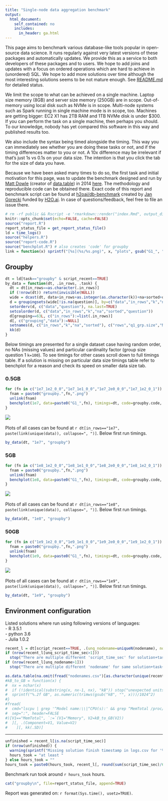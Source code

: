 ```yaml
---
title: "Single-node data aggregation benchmark"
output:
  html_document:
    self_contained: no
    includes:
      in_header: ga.html
---
```


This page aims to benchmark various database-like tools popular in open-source data science. It runs regularly against very latest versions of these packages and automatically updates. We provide this as a service to both developers of these packages and to users. We hope to add joins and updates with a focus on ordered operations which are hard to achieve in (unordered) SQL. We hope to add more solutions over time although the most interesting solutions seems to be not mature enough. See [README.md](https://github.com/h2oai/db-benchmark/blob/master/README.md) for detailed status.

We limit the scope to what can be achieved on a single machine. Laptop size memory (8GB) and server size memory (250GB) are in scope. Out-of-memory using local disk such as NVMe is in scope. Multi-node systems such as Spark running in single machine mode is in scope, too. Machines are getting bigger: EC2 X1 has 2TB RAM and 1TB NVMe disk is under $300. If you can perform the task on a single machine, then perhaps you should. To our knowledge, nobody has yet compared this software in this way and published results too.

We also include the syntax being timed alongside the timing. This way you can immediately see whether you are doing these tasks or not, and if the timing differences matter to you or not. A 10x difference may be irrelevant if that's just 1s vs 0.1s on your data size. The intention is that you click the tab for the size of data you have.

Because we have been asked many times to do so, the first task and initial motivation for this page, was to update the benchmark designed and run by [Matt Dowle](https://twitter.com/MattDowle) (creator of [data.table](https://github.com/Rdatatable/data.table)) in 2014 [here](https://github.com/Rdatatable/data.table/wiki/Benchmarks-%3A-Grouping). The methodology and reproducible code can be obtained there. Exact code of this report and benchmark script can be found at [h2oai/db-benchmark](https://github.com/h2oai/db-benchmark) created by [Jan Gorecki](https://github.com/jangorecki) funded by [H2O.ai](https://www.h2o.ai). In case of questions/feedback, feel free to file an issue there.  

```r
# rm -rf public && Rscript -e 'rmarkdown::render("index.Rmd", output_dir="public")' # has to be output_dir='public' as there is hardcode in benchplot for that path
knitr::opts_chunk$set(echo=FALSE, cache=FALSE)
source("report.R")
report_status_file = get_report_status_file()
ld = time_logs()
source("helpers.R")
source("report-code.R")
source("benchplot.R") # also creates 'code' for groupby
link = function(x) sprintf("[%s](%s/%s.png)", x, "plots", gsub("G1_", "groupby.", x, fixed=TRUE))
```

## Groupby {.tabset .tabset-fade .tabset-pills}

```r
dt = ld[task=="groupby" & script_recent==TRUE]
by_data = function(dt, .in_rows, .task) {
  dt = dt[in_rows==as.character(.in_rows)]
  if (!nrow(dt)) return(invisible(NULL))
  wide = dcast(dt, data+in_rows+as.integer(as.character(k))+na+sorted+question ~ solution, value.var="time_sec_1")
  d = groupingsets(wide[!is.na(question)], by=c("data","in_rows","k","na","sorted","question"), j=lapply(.SD, sum), id=TRUE, sets=list(c("data","in_rows","k","na","sorted","question"), character(0)))
  setorderv(d, c("data","question"), na.last=TRUE)
  setcolorder(d, c("data","in_rows","k","na","sorted","question"))
  d[grouping==63L, c("in_rows"):=list(.in_rows)]
  d[, c("grouping","data"):=NULL]
  setnames(d, c("in_rows","k","na","sorted"), c("rows","q1_grp.size","NA_pct","pre_sorted"))
  kk(d)
}
```

Below timings are presented for a single dataset case having random order, no NAs (missing values) and particular cardinality factor (group size question 1 `k=100`). To see timings for other cases scroll down to full timings table. If a solution is missing on particular data size timings table refer to benchplot for a reason and check its speed on smaller data size tab.

### 0.5GB

```r
for (fn in c("1e7_1e2_0_0","1e7_1e1_0_0","1e7_2e0_0_0","1e7_1e2_0_1")) {
  fnam = paste0("groupby.",fn,".png")
  unlink(fnam)
  benchplot(1e7, data=paste0("G1_",fn), timings=dt, code=groupby.code, colors=solution.colors, fnam=fnam, cutoff="spark")
}
```
![](public/plots/groupby.1e7_1e2_0_0.png)  
&nbsp;  
Plots of all cases can be found at `r dt[in_rows=="1e7", paste(link(unique(data)), collapse=", ")]`. Below first run timings.

```r
by_data(dt, "1e7", "groupby")
```

### 5GB

```r
for (fn in c("1e8_1e2_0_0","1e8_1e1_0_0","1e8_2e0_0_0","1e8_1e2_0_1")) {
  fnam = paste0("groupby.",fn,".png")
  unlink(fnam)
  benchplot(1e8, data=paste0("G1_",fn), timings=dt, code=groupby.code, colors=solution.colors, fnam=fnam, cutoff="spark")
}
```
![](public/plots/groupby.1e8_1e2_0_0.png)  
&nbsp;  
Plots of all cases can be found at `r dt[in_rows=="1e8", paste(link(unique(data)), collapse=", ")]`. Below first run timings.

```r
by_data(dt, "1e8", "groupby")
```

### 50GB {.active}

```r
for (fn in c("1e9_1e2_0_0","1e9_1e1_0_0","1e9_2e0_0_0","1e9_1e2_0_1")) {
  fnam = paste0("groupby.",fn,".png")
  unlink(fnam)
  benchplot(1e9, data=paste0("G1_",fn), timings=dt, code=groupby.code, colors=solution.colors, fnam=fnam, cutoff="spark")
}
```
![](public/plots/groupby.1e9_1e2_0_0.png)  
&nbsp;  
Plots of all cases can be found at `r dt[in_rows=="1e9", paste(link(unique(data)), collapse=", ")]`. Below first run timings.

```r
by_data(dt, "1e9", "groupby")
```

## Environment configuration

Listed solutions where run using following versions of languages:  
- R 3.5.1  
- python 3.6  
- Julia 1.0.2  

```r
recent_l = dt[script_recent==TRUE, .(unq_nodename=uniqueN(nodename), nodename=nodename[1L], unq_script_time_sec=uniqueN(script_time_sec), script_time_sec=script_time_sec[1L]), .(solution, task, data)]
if (nrow(recent_l[unq_script_time_sec>1]))
  stop("There are multiple different 'script_time_sec' for solution+task+data run")
if (nrow(recent_l[unq_nodename>1]))
  stop("There are multiple different 'nodename' for same solution+task+data run")
```

```r
as.data.table(na.omit(fread("nodenames.csv")[as.character(unique(recent_l$nodename)), on="nodename", t(.SD)]), keep.rownames=TRUE)[rn!="nodename", .(Component=rn, Value=V1)][, kk(.SD)]
#kB_to_GB = function(x) {
#  nx = nchar(x)
#  if (!identical(substring(x, nx-1, nx), "kB")) stop("unexpected units of memory returned from 'grep ^MemTotal /proc/meminfo', expects 'kB'")
#  sprintf("%.2f GB", as.numeric(trimws(gsub("kB", "", x)))/1024^2)
#}
#fread(
#  cmd="lscpu | grep '^Model name:\\|^CPU(s):' && grep ^MemTotal /proc/meminfo",
#  sep=":", header=FALSE
#)[V1=="MemTotal", `:=`(V1="Memory", V2=kB_to_GB(V2))
#  ][, .(Component=V1, Value=V2)
#    ][, kk(.SD)]
```

------

```r
unfinished = recent_l[is.na(script_time_sec)]
if (nrow(unfinished)) {
  warning(sprintf("Missing solution finish timestamp in logs.csv for '%s' (still running or killed): %s", "groupby", paste(unique(unfinished$solution), collapse=", ")))
  hours_took = "at least "
} else hours_took = ""
hours_took = paste0(hours_took, recent_l[, round(sum(script_time_sec)/60/60, 1)])
```

Benchmark run took around `r hours_took` hours.  

```r
cat("groupby\n", file=report_status_file, append=TRUE)
```

Report was generated on: `r format(Sys.time(), usetz=TRUE)`.
